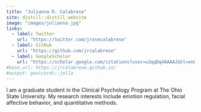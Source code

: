 ```yaml
---
title: "Julianna R. Calabrese"
site: distill::distill_website
image: "images/julianna.jpg"
links:
  - label: Twitter
    url: "https://twitter.com/jrosecalabrese"
  - label: GitHub
    url: "https://github.com/jrcalabrese"
  - label: GoogleScholar
    url: "https://scholar.google.com/citations?user=u3qqDq4AAAAJ&hl=en&oi=ao"
#base_url: https://jrcalabrese.github.io/
#output: postcards::jolla
---
```

 
I am a graduate student in the Clinical Psychology Program at The Ohio State University. My research interests include emotion regulation, facial affective behavior, and quantitative methods.